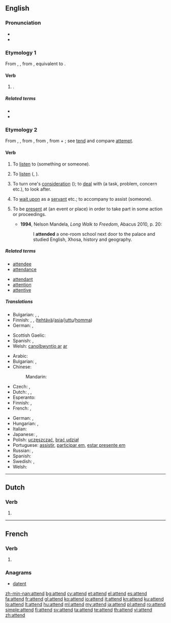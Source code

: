 ==English==

===Pronunciation===
* {{audio|en-us-attend.ogg|Audio (US)}}
* {{rhymes|ɛnd}}

===Etymology 1===
From {{etyl|enm}} {{term|attenden|lang=enm}}, {{term|atenden|lang=enm}}, from {{etyl|ang}} {{term|atendan|ātendan|to set on fire, kindle, inflame, trouble, perplex|lang=ang}}, equivalent to {{prefix|a|tend}}.

====Verb====
{{en-verb}}

# {{alternative form of|atend|nodot=9|lang=en}} {{gloss|"to kindle"}}.

=====Related terms=====
* {{l|en|tend}}
* {{l|en|tinder}}

===Etymology 2===
From {{etyl|enm}} {{term|attenden|lang=enm}}, {{term|atenden|lang=enm}}, from {{etyl|fro}} {{term|atendre||to attend, listen|lang=fro}}, from {{etyl|la}} {{term|attendere||to stretch toward, give heed to}}, from {{term|ad||to}} + {{term|tendere||to stretch}}; see [[tend]] and compare [[attempt]].

====Verb====
{{en-verb}}

# {{archaic|transitive}} To [[listen]] to (something or someone). {{defdate|from 15th c.}}
# {{archaic|intransitive}} To [[listen]] ({{term|to}}, {{term|unto}}). {{defdate|from 15th c.}}
# {{intransitive}} To turn one's [[consideration]] ({{term|to}}); to [[deal]] with (a task, problem, concern etc.), to look after. {{defdate|from 15th c.}}
# {{transitive}} To [[wait upon]] as a [[servant]] etc.; to accompany to assist (someone). {{defdate|from 15th c.}}
# {{transitive}} To be [[present]] at (an event or place) in order to take part in some action or proceedings. {{defdate|from 17th c.}}
#* '''1994''', Nelson Mandela, ''Long Walk to Freedom'', Abacus 2010, p. 20:
#*: I '''attended''' a one-room school next door to the palace and studied English, Xhosa, history and geography.

=====Related terms=====
{{rel-top|to be at an event}}
* [[attendee]]
* [[attendance]]
{{rel-bottom}}
{{rel-top|to give attention to}}
* [[attendant]]
* [[attention]]
* [[attentive]]
{{rel-bottom}}

=====Translations=====
{{trans-top|to turn one's consideration to, deal with}}
* Bulgarian: {{t|bg|обръщам внимание}},  {{t|bg|грижа се}},  {{t|bg|прислужвам}}
* Finnish: {{t+|fi|huolehtia}}, {{t+|fi|pitää}} {{t+|fi|huoli|alt=huolta}},  {{t+|fi|hoitaa}} ([[tehtävä]]/[[asia]]/[[juttu]]/[[homma]])
* German: {{t+|de|kümmern}}, {{t+|de|beachten}}
{{trans-mid}}
* Scottish Gaelic: {{t|gd|sgeadaich}}
* Spanish: {{t|es|atender}}, {{t|es|ocupar|alt=ocuparse de}}
* Welsh: [[gweini#Welsh|canolbwyntio ar]] [[ar#Welsh|ar]]
{{trans-bottom}}

{{trans-top|to be present at}}
* Arabic: {{t|ar|حضر|tr=ḥaḍara}}
* Bulgarian: {{t-|bg|присъствам}},  {{t+|bg|посещавам}}
* Chinese:
*: Mandarin: {{t-|cmn|出席|tr=chūxí|sc=Hani}}
* Czech: {{t|cs|zúčastnit se}}, {{t|cs|účastnit se}}
* Dutch: {{t+|nl|volgen}},  {{t+|nl|bijwonen}},  {{t|nl|aanwezig zijn}}
* Esperanto: {{t|eo|ĉeesti}}
* Finnish: {{t+|fi|osallistua}}, {{t+|fi|olla}} {{t+|fi|läsnä}}
* French: {{t+|fr|assister}},  {{t+|fr|présent|alt=être présent}}
{{trans-mid}}
* German: {{t+|de|teilnehmen}}, {{t+|de|besuchen}}
* Hungarian: {{t|hu|eljár}}, {{t+|hu|jár}}
* Italian: {{t|it|partecipare}}
* Japanese: {{t+|ja|出席|alt=出席する|tr=しゅっせきする, shusseki-surú}},  {{t|ja|立ち会う|tr=たちあう, tachiau}}
* Polish: [[uczęszczać]], [[brać udział]]
* Portuguese: [[assistir]], [[participar em]], [[estar presente em]]
* Russian: {{t+|ru|посещать|tr=poseščát'}},  {{t|ru|присутствовать|tr=prisútstvovat'}}
* Spanish: {{t-|es|asistir}}
* Swedish: {{t-|sv|närvara}},  {{t+|sv|delta}}
* Welsh: {{t|cy|mynychu|xs=Welsh}}
{{trans-bottom}}

----

==Dutch==

===Verb===
{{head|nl}}

# {{nl-verb-form|t=pres|m=ptc|atten}}

----

==French==

===Verb===
{{fr-verb-form}}

# {{conjugation of|attendre||3|s|pres|ind|lang=fr}}

===Anagrams===
* [[datent#French|datent]]

[[zh-min-nan:attend]]
[[bg:attend]]
[[cy:attend]]
[[et:attend]]
[[el:attend]]
[[es:attend]]
[[fa:attend]]
[[fr:attend]]
[[gl:attend]]
[[ko:attend]]
[[io:attend]]
[[it:attend]]
[[kn:attend]]
[[ku:attend]]
[[lo:attend]]
[[lt:attend]]
[[hu:attend]]
[[ml:attend]]
[[my:attend]]
[[ja:attend]]
[[pl:attend]]
[[ro:attend]]
[[simple:attend]]
[[fi:attend]]
[[sv:attend]]
[[ta:attend]]
[[te:attend]]
[[th:attend]]
[[vi:attend]]
[[zh:attend]]